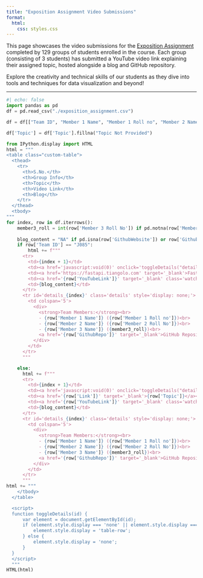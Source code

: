 ```yaml
---
title: "Exposition Assignment Video Submissions"
format:
  html:
    css: styles.css
---
```


This page showcases the video submissions for the [Exposition Assignment](https://nipunbatra.github.io/psdv25/exposition.html) completed by 129 groups of students enrolled in the course. Each group (consisting of 3 students) has submitted a YouTube video link explaining their assigned topic, hosted alongside a blog and GitHub repository.

Explore the creativity and technical skills of our students as they dive into tools and techniques for data visualization and beyond!

---

```python
#| echo: false
import pandas as pd
df = pd.read_csv("./exposition_assignment.csv")

df = df[["Team ID", "Member 1 Name", "Member 1 Roll no", "Member 2 Name", "Member 2 Roll No", "Member 3 Name", "Member 3 Roll No", "Topic", "Link", "GithubRepo", "GithubWebsite", "YouTubeLink"]]

df['Topic'] = df['Topic'].fillna("Topic Not Provided")

from IPython.display import HTML
html = """
<table class="custom-table">
  <thead>
    <tr>
      <th>S.No.</th>
      <th>Group Info</th>
      <th>Topic</th>
      <th>Video Link</th>
      <th>Blog</th>
    </tr>
  </thead>
  <tbody>
"""
for index, row in df.iterrows():
    member3_roll = int(row['Member 3 Roll No']) if pd.notna(row['Member 3 Roll No']) and row['Member 3 Roll No'] != "NA" else "NA"
    
    blog_content = "NA" if pd.isna(row['GithubWebsite']) or row['GithubWebsite'].strip() == "" else f"<a href='{row['GithubWebsite']}' target='_blank' class='blog-link'>Blog</a>"
    if row['Team ID'] == "J085":
        html += f"""
      <tr>
        <td>{index + 1}</td>
        <td><a href='javascript:void(0)' onclick='toggleDetails("details_{index}")' class='details-link'>{row['Team ID']}</a></td>
        <td><a href='https://fastapi.tiangolo.com' target='_blank'>FastAPI</a> + <a href='https://htmx.org' target='_blank'>HTMX</a></td>
        <td><a href='{row['YouTubeLink']}' target='_blank' class='watch-link'><span class='play-icon'></span>Watch</a></td>
        <td>{blog_content}</td>
      </tr>
      <tr id='details_{index}' class='details' style='display: none;'>
        <td colspan='5'>
          <div>
            <strong>Team Members:</strong><br>
            - {row['Member 1 Name']} ({row['Member 1 Roll no']})<br>
            - {row['Member 2 Name']} ({row['Member 2 Roll No']})<br>
            - {row['Member 3 Name']} ({member3_roll})<br>
            <a href='{row['GithubRepo']}' target='_blank'>GitHub Repository</a><br>
          </div>
        </td>
      </tr>
      """

    else:
      html += f"""
      <tr>
        <td>{index + 1}</td>
        <td><a href='javascript:void(0)' onclick='toggleDetails("details_{index}")' class='details-link'>{row['Team ID']}</a></td>
        <td><a href='{row['Link']}' target='_blank'>{row['Topic']}</a></td>
        <td><a href='{row['YouTubeLink']}' target='_blank' class='watch-link'><span class='play-icon'></span>Watch</a></td>
        <td>{blog_content}</td>
      </tr>
      <tr id='details_{index}' class='details' style='display: none;'>
        <td colspan='5'>
          <div>
            <strong>Team Members:</strong><br>
            - {row['Member 1 Name']} ({row['Member 1 Roll no']})<br>
            - {row['Member 2 Name']} ({row['Member 2 Roll No']})<br>
            - {row['Member 3 Name']} ({member3_roll})<br>
            <a href='{row['GithubRepo']}' target='_blank'>GitHub Repository</a><br>
          </div>
        </td>
      </tr>
      """
html += """
    </tbody>
  </table>

  <script>
  function toggleDetails(id) {
      var element = document.getElementById(id);
      if (element.style.display === 'none' || element.style.display === '') {
          element.style.display = 'table-row';
      } else {
          element.style.display = 'none';
      }
  }
  </script>
  """
HTML(html)
```
